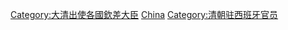 [[Category:大清出使各國欽差大臣|Category:大清出使各國欽差大臣]]
[[Category:駐西班牙大使|China]]
[[Category:清朝驻西班牙官员|Category:清朝驻西班牙官员]]